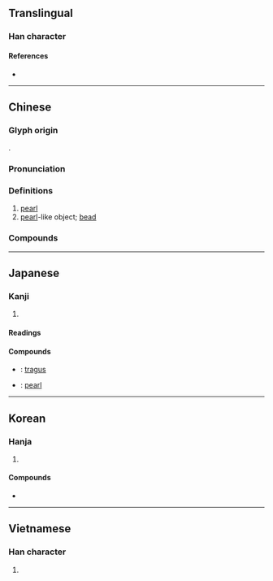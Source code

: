 {{character info/new}}
==Translingual==

===Han character===
{{Han char|rn=96|rad=玉|as=06|sn=10|four=15190|canj=MGHJD|ids=⿰𤣩朱}}

====References====
* {{Han ref|kx=0730.290|dkj=20956|dj=1142.140|hdz=21111.070|uh=73E0|ud=29664|bh=AF5D|bd=44893}}

----

==Chinese==
{{zh-forms}}

===Glyph origin===
{{Han etym}}
{{Han compound|玉|alt1=𤣩|朱|ls=psc|c1=s|c2=p|t1=jade}}.

===Pronunciation===
{{zh-pron
|m=zhū
|m-s=
|c=zyu1
|ca=Yue-jyu1.ogg
|c-t=
|g=
|h=pfs=chû
|j=
|mb=cṳ́ 
|md=ciŏ
|mn=qz,tw,xm,zz:chu/qz,tw,xm,zz:chiu
|mn_note=chu - literary; chiu - vernacular
|mn-t=
|w=1tsr
|x=
|mc=y
|oc=y
|cat=n
}}

===Definitions===
{{zh-hanzi}}

# [[pearl]] {{zh-mw|m:粒|m:顆}}
# [[pearl]]-like object; [[bead]] {{zh-mw|m:粒|m:顆}}

===Compounds===
{{zh-der|三珠樹|圓珠筆|人老珠黃|仙露明珠|字字珠璣|好語似珠|字字珠玉|五星連珠|夜珠吠陀|一串驪珠|丹珠爾|合浦珠還|咳唾成珠|三千珠履|告珠玉|以珠彈雀|佛珠|寶珠|得匣還珠|偷彈珠淚|待價藏珠|如珠似玉|彈珠|不吝珠玉|寶珠市餅|妙語如珠|孕珠|妙語連珠|彈珠檯|夜明珠|一串珠|小鋼珠|合浦還珠|啼珠|口吐珠璣|和璧隋珠|合璧連珠|剖腹藏珠|念珠|一字一珠|劍合珠還|剖蚌求珠|寶珠茶|珠繞翠圍|掌上之珠|甓社珠|掌上明珠|珠玉|智珠|珠光寶氣|眼珠子|珍珠米|探驪獲珠|珠輝玉麗|珠兒粉|珠玉之論|滿腹珠璣|珠箔|珠璣|採珠|珠沉玉沒|珍珠婚|珠雞|探驪得珠|珍珠塔|琉璃珠|珍珠貝|珠圍翠擁|珍珠雞|玉潤珠圓|珠胎暗結|探淵索珠|珠翠羅綺|故淹珠玉|珠蘭|璧合珠連|珠庭|珠淚偷彈|懷珠抱玉|珠淚|真珠|法苑珠林|珠宮貝闕|泣珠|淚珠|珠圍翠繞|珠沉璧碎|掌珠|珍珠母|眼珠兒|珠母|盲眼無珠|珠玉在傍|目若懸珠|白眼珠|珠聯璧合|日角珠庭|明月之珠|珠翠|掌上珠|珠斗爛班|珠還|欬唾成珠|玄珠|璧合珠聯|珠飾|珠露茶|珠還合浦|珠被|珠芽|珠簾|珠算|珠玉在側|珠沉玉碎|珠沉滄海|珠江|珠殘玉碎|珠巢|珠崖|珠子|珠圓玉潤|珍珠港|玉碎珠沉|珍珠|暗結珠胎|明珠彈雀|甘珠爾|明珠|珠花|打彈珠|珠蚌|珠喉|照乘珠|眼內無珠|珠胎|滄海遺珠|淚珠盈眶|明珠暗投|眼珠|泣淚成珠|汗珠子|汗珠|珠江流域|明珠生蚌|數珠|珠璣咳唾|珠履|朝珠|有眼無珠|珍珠丸子|珠寶|文珠蘭|水珠|龍戲珠|連珠體|貫珠|米粒之珠|紫珠|遺珠|紺珠|荷珠配|老蚌生珠|頷下之珠|隨侯之珠|遺珠之憾|蕊珠宮|轉珠繩子|算盤珠|米珠薪桂|聯珠快書|薏苡明珠|黑珍珠|薪桂米珠|連珠對|綠珠|胚珠|雨珠兒|魚目混珠|連珠箭|連珠炮|驪珠|隋珠|蚌珠|飛蠅垂珠|連珠帳|頂珠|還珠合浦|雞母珠|連珠快書|靈蛇之珠|露水珠兒|遺珠棄璧|韞櫝藏珠|隨珠彈雀|隋侯之珠|補掛朝珠|葉下珠|鋼珠|龍珠|還珠返璧|連珠砲|連珠|被褐懷珠|養珠|貝闕珠宮|驪珠串|買櫝還珠|蠙珠|連珠合璧|蕊珠經|露珠|龍吐珠|翠繞珠圍}}

----

==Japanese==

===Kanji===
{{ja-kanji|grade=c|rs=玉06}}

# {{defn|lang=ja}}

====Readings====
{{ja-readings
|goon=す
|kanon=しゅ
|kun=たま-
}}

====Compounds====
{{der-top|Compounds}}
* {{ja-r|耳珠|じじゅ}}: [[tragus]]
* {{ja-r|真珠|しんじゅ}}: [[pearl]]
{{der-bottom}}

----

==Korean==

===Hanja===
{{ko-hanja|hangeul=주|eumhun=구슬|rv=ju|mr=chu|y=cwu}}

# {{defn|lang=ko|sort=玉06}}

====Compounds====
* {{l|ko|珠板|tr=[[주판]], jupan}}

----

==Vietnamese==

===Han character===
{{vi-hantu|[[châu]], [[thậm]], [[chau]]|rs=玉06}}

# {{defn|lang=vi|sort=玉06}}